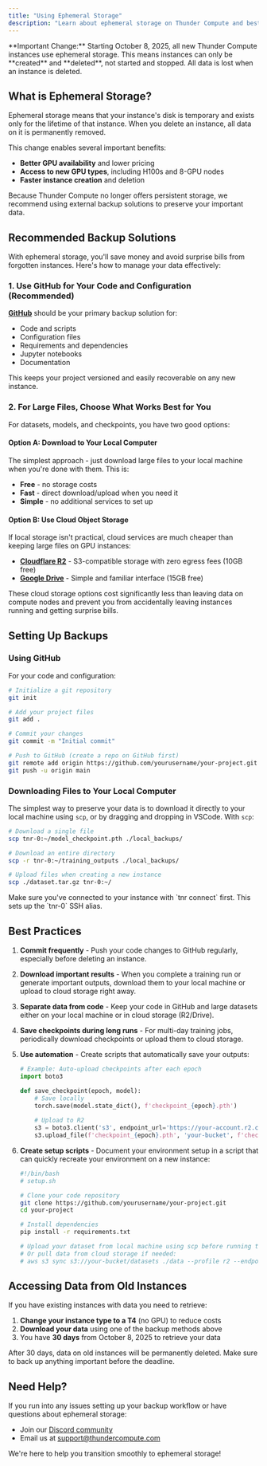 ```yaml
---
title: "Using Ephemeral Storage"
description: "Learn about ephemeral storage on Thunder Compute and best practices for backing up your data."
---
```


<Warning>
  **Important Change:** Starting October 8, 2025, all new Thunder Compute instances use ephemeral storage. This means instances can only be **created** and **deleted**, not started and stopped. All data is lost when an instance is deleted.
</Warning>

## What is Ephemeral Storage?

Ephemeral storage means that your instance's disk is temporary and exists only for the lifetime of that instance. When you delete an instance, all data on it is permanently removed.

This change enables several important benefits:
- **Better GPU availability** and lower pricing
- **Access to new GPU types**, including H100s and 8-GPU nodes
- **Faster instance creation** and deletion

Because Thunder Compute no longer offers persistent storage, we recommend using external backup solutions to preserve your important data.

## Recommended Backup Solutions

With ephemeral storage, you'll save money and avoid surprise bills from forgotten instances. Here's how to manage your data effectively:

### 1. Use GitHub for Your Code and Configuration (Recommended)

**[GitHub](https://github.com/)** should be your primary backup solution for:

- Code and scripts
- Configuration files
- Requirements and dependencies
- Jupyter notebooks
- Documentation

This keeps your project versioned and easily recoverable on any new instance.

### 2. For Large Files, Choose What Works Best for You

For datasets, models, and checkpoints, you have two good options:

#### Option A: Download to Your Local Computer

The simplest approach - just download large files to your local machine when you're done with them. This is:
- **Free** - no storage costs
- **Fast** - direct download/upload when you need it
- **Simple** - no additional services to set up

#### Option B: Use Cloud Object Storage

If local storage isn't practical, cloud services are much cheaper than keeping large files on GPU instances:

- **[Cloudflare R2](https://www.cloudflare.com/products/r2/)** - S3-compatible storage with zero egress fees (10GB free)
- **[Google Drive](https://www.google.com/drive/)** - Simple and familiar interface (15GB free)

<Note>
  These cloud storage options cost significantly less than leaving data on compute nodes and prevent you from accidentally leaving instances running and getting surprise bills.
</Note>

## Setting Up Backups

### Using GitHub

For your code and configuration:

```bash
# Initialize a git repository
git init

# Add your project files
git add .

# Commit your changes
git commit -m "Initial commit"

# Push to GitHub (create a repo on GitHub first)
git remote add origin https://github.com/yourusername/your-project.git
git push -u origin main
```

### Downloading Files to Your Local Computer

The simplest way to preserve your data is to download it directly to your local machine using `scp`, or by dragging and dropping in VSCode. With `scp`:

```bash
# Download a single file
scp tnr-0:~/model_checkpoint.pth ./local_backups/

# Download an entire directory
scp -r tnr-0:~/training_outputs ./local_backups/

# Upload files when creating a new instance
scp ./dataset.tar.gz tnr-0:~/
```

<Note>
  Make sure you've connected to your instance with `tnr connect` first. This sets up the `tnr-0` SSH alias.
</Note>

## Best Practices

1. **Commit frequently** - Push your code changes to GitHub regularly, especially before deleting an instance.

2. **Download important results** - When you complete a training run or generate important outputs, download them to your local machine or upload to cloud storage right away.

3. **Separate data from code** - Keep your code in GitHub and large datasets either on your local machine or in cloud storage (R2/Drive).

4. **Save checkpoints during long runs** - For multi-day training jobs, periodically download checkpoints or upload them to cloud storage.

5. **Use automation** - Create scripts that automatically save your outputs:

   ```python
   # Example: Auto-upload checkpoints after each epoch
   import boto3
   
   def save_checkpoint(epoch, model):
       # Save locally
       torch.save(model.state_dict(), f'checkpoint_{epoch}.pth')
       
       # Upload to R2
       s3 = boto3.client('s3', endpoint_url='https://your-account.r2.cloudflarestorage.com')
       s3.upload_file(f'checkpoint_{epoch}.pth', 'your-bucket', f'checkpoints/checkpoint_{epoch}.pth')
   ```

6. **Create setup scripts** - Document your environment setup in a script that can quickly recreate your environment on a new instance:

   ```bash
   #!/bin/bash
   # setup.sh
   
   # Clone your code repository
   git clone https://github.com/yourusername/your-project.git
   cd your-project
   
   # Install dependencies
   pip install -r requirements.txt
   
   # Upload your dataset from local machine using scp before running this
   # Or pull data from cloud storage if needed:
   # aws s3 sync s3://your-bucket/datasets ./data --profile r2 --endpoint-url https://your-account.r2.cloudflarestorage.com
   ```

## Accessing Data from Old Instances

If you have existing instances with data you need to retrieve:

1. **Change your instance type to a T4** (no GPU) to reduce costs
2. **Download your data** using one of the backup methods above
3. You have **30 days** from October 8, 2025 to retrieve your data

<Warning>
  After 30 days, data on old instances will be permanently deleted. Make sure to back up anything important before the deadline.
</Warning>

## Need Help?

If you run into any issues setting up your backup workflow or have questions about ephemeral storage:

- Join our [Discord community](https://discord.gg/thundercompute)
- Email us at support@thundercompute.com

We're here to help you transition smoothly to ephemeral storage!
